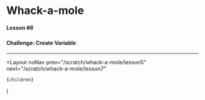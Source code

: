 
# Whack-a-mole

##### Lesson #6

#### Challenge: Create Variable

---

<YouTubeEmbed videoId="OB5q2UAQ3dY" />

  <Layout
    noNav
    prev="/scratch/whack-a-mole/lesson5"
    next="/scratch/whack-a-mole/lesson7"
  >
    {children}
  </Layout>
)
